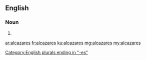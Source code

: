 ==English==

===Noun===
{{head|en|plural}}

# {{plural of|alcazar|lang=en|nocat=1}}

[[Category:English plurals ending in "-es"]]

[[ar:alcazares]]
[[fr:alcazares]]
[[ku:alcazares]]
[[mg:alcazares]]
[[my:alcazares]]